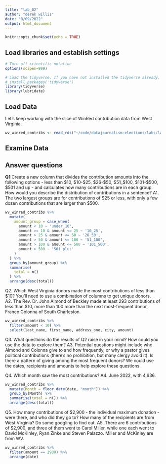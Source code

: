 ```yaml
---
title: "lab_02"
author: "derek willis"
date: "8/09/2022"
output: html_document
---
```


```r
knitr::opts_chunk$set(echo = TRUE)
```

## Load libraries and establish settings
```r
# Turn off scientific notation
options(scipen=999)

# Load the tidyverse. If you have not installed the tidyverse already, remove the # from the next line and run it first.  
# install.packages('tidyverse')
library(tidyverse)
library(lubridate)
```

## Load Data

Let's keep working with the slice of WinRed contribution data from West Virginia.  

```r
wv_winred_contribs <- read_rds("~/code/datajournalism-elections/labs/lab_02/data/lab_02.rds")
```

## Examine Data

## Answer questions

**Q1** Create a new column that divides the contribution amounts into the following options - less than $10, $10-$25, $26-$50, $51_$100, $101-$500, $501 and up - and calculates how many contributions are in each group. How would you describe the distribution of contributions in a sentence?
A1. The two largest groups are for contributions of $25 or less, with only a few dozen contributions that are larger than $500.

```r
wv_winred_contribs %>%
  mutate(
    amount_group = case_when(
      amount < 10 ~ 'under_10',
      amount >= 10 & amount <= 25 ~ '10_25',
      amount > 25 & amount <= 50 ~ '26_50',
      amount > 50 & amount <= 100 ~ '51_100',
      amount > 100 & amount <= 500 ~ '101_500',
      amount > 500 ~ '501_plus'
    )
  ) %>%
  group_by(amount_group) %>%
  summarise(
    total = n()
  ) %>%
  arrange(desc(total))
```

Q2. Which West Virginia donors made the most contributions of less than $10? You'll need to use a combination of columns to get unique donors.  
A2. The Rev. Dr. John Almond of Beckley made at least 293 contributions of less than $10, more than 100 more than the next most-frequent donor, Franco Colonna of South Charleston.

```r
wv_winred_contribs %>%
  filter(amount < 10) %>% 
  select(last_name, first_name, address_one, city, amount)
```

Q3. What questions do the results of Q2 raise in your mind? How could you use the data to explore them?
A3. Potential questions might include who Almond and Colonna give to and how frequently, or why a pastor gives political contributions (there's no prohibition, but many clergy avoid it). Is there a pattern of giving among the most frequent donors? We could use the dates, recipients and amounts to help explore these questions.

Q4. Which month saw the most contributions?
A4. June 2022, with 4,636.

```r
wv_winred_contribs %>%
  mutate(Month = floor_date(date, "month")) %>%
  group_by(Month) %>%
  summarise(total = n()) %>%
  arrange(desc(total))
```

Q5. How many contributions of $2,900 - the individual maximum donation - were there, and who did they go to? How many of the recipients are from West Virginia? Do some googling to find out.
A5. There are 6 contributions of $2,900, and three of them went to Carol Miller, while one each went to David McKinley, Ryan Zinke and Steven Palazzo. Miller and McKinley are from WV.

```r
wv_winred_contribs %>%
  filter(amount == 2900) %>%
  arrange(date)
```
